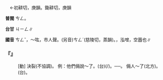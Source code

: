 
=={{ruby|噌|ㄘㄥˇ}}==

　←初耕切，庚韻{{ruby|＝|ㄘㄥ}}。鋤耕切，庚韻{{ruby|＝|ㄘㄥˊ}}

'''普閩''' <rt>ㄘㄥ</rt>。

'''台甘''' <rt>ㄐㄧㄥ</rt>∥

'''國音''' <rt>ㄘㄥˇ</rt>{{ruby|。|ㄔㄥ}}{{ruby|。|ㄘㄥ}}，～吰，市人聲。(另音)<rt>ㄘㄥˊ</rt>(慈陵切，蒸韻)。，泓噌，空囂也∥

    

==='''『{{ruby|噌|ㄘㄥˇ}}』'''===
: [動] 決裂(不協調)。 例：他們倆說～了。(台){{ruby|<mark>&#xffad9;</mark>|ㄧㄣ}}{{ruby|兩|ㄋㆭ˫}}{{ruby|人|ㄌㄤˊ}}{{ruby|講|ㄍㆲˋ}}{{ruby|→|ㄍㆲ}}(/{{ruby|談|ㄉㆰˊ}}){{ruby|了|ㄌㄧㄠˋ}}{{ruby|<mark>&#xffa45;</mark>|ㆠㆤ˫/ㆠㄨㆤ˫}}{{ruby|合|ㄏㄚㆷ ͘}}{{ruby|開|ㄎㄨㄧ}}{{ruby|框|ㄎㄧㄥ}}{{ruby|去|ㄎㄧ˪}}。──{{ruby|<mark>&#xffa45;</mark>|ㆠㆤ˫/ㆠㄨㆤ˫}}{{ruby|好|ㄏㄜˋ}}{{ruby|勢|ㄙㆤ˪}}。 倆人～了(北方)。(台){{ruby|<mark>&#xffad9;</mark>|ㄧㄣ}}{{ruby|兩|ㄋㆭ˫}}{{ruby|人|ㄌㄤˊ}}{{ruby|無|ㆠㄜˊ}}{{ruby|抵|ㄉㄨˋ}}{{ruby|好|ㄏㄜˋ}}{{ruby|咧|ㄌㆤ˪}}。
    
